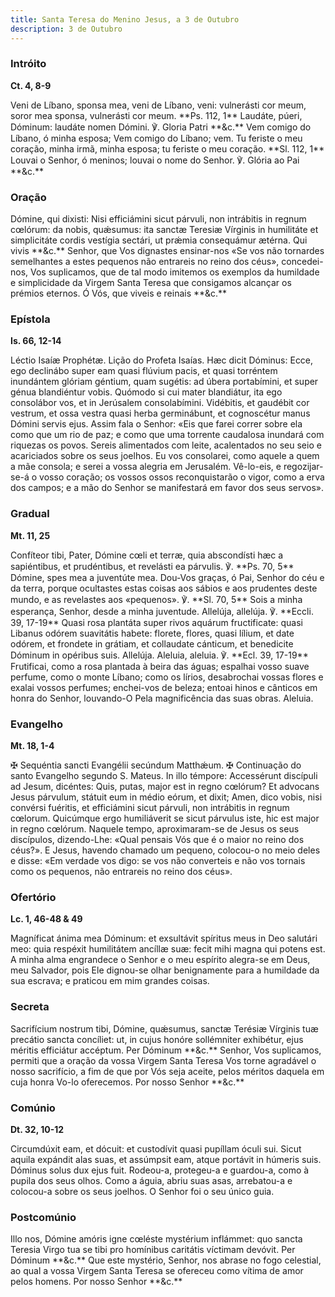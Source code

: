 ```yaml
---
title: Santa Teresa do Menino Jesus, a 3 de Outubro
description: 3 de Outubro
---
```


### Intróito

**Ct. 4, 8-9**

<div class="side-by-side not-content">
  <span class="text-justify">
    Veni de Líbano, sponsa mea, veni de Líbano, veni: vulnerásti cor meum, soror
    mea sponsa, vulnerásti cor meum. **Ps. 112, 1** Laudáte, púeri, Dóminum:
    laudáte nomen Dómini. ℣. Gloria Patri **&c.**
  </span>
  <span class="text-justify">
    Vem comigo do Líbano, ó minha esposa; Vem comigo do Líbano; vem. Tu feriste
    o meu coração, minha irmã, minha esposa; tu feriste o meu coração. **Sl.
    112, 1** Louvai o Senhor, ó meninos; louvai o nome do Senhor. ℣. Glória ao
    Pai **&c.**
  </span>
</div>

### Oração

<div class="side-by-side not-content">
  <span class="text-justify">
    Dómine, qui dixisti: Nisi efficiámini sicut párvuli, non intrábitis in
    regnum cœlórum: da nobis, quǽsumus: ita sanctæ Teresiæ Vírginis in
    humilitáte et simplicitáte cordis vestígia sectári, ut prǽmia consequámur
    ætérna. Qui vivis **&c.**
  </span>
  <span class="text-justify">
    Senhor, que Vos dignastes ensinar-nos «Se vos não tornardes semelhantes a
    estes pequenos não entrareis no reino dos céus», concedei-nos, Vos
    suplicamos, que de tal modo imitemos os exemplos da humildade e simplicidade
    da Virgem Santa Teresa que consigamos alcançar os prémios eternos. Ó Vós,
    que viveis e reinais **&c.**
  </span>
</div>

### Epístola

**Is. 66, 12-14**

<div class="side-by-side not-content">
  <span class="text-justify">Léctio Isaíæ Prophétæ.</span>
  <span class="text-justify">Lição do Profeta Isaías.</span>
  <span class="text-justify">
    Hæc dicit Dóminus: Ecce, ego declinábo super eam quasi flúvium pacis, et
    quasi torréntem inundántem glóriam géntium, quam sugétis: ad úbera
    portabímini, et super génua blandiéntur vobis. Quómodo si cui mater
    blandiátur, ita ego consolábor vos, et in Jerúsalem consolabímini.
    Vidébitis, et gaudébit cor vestrum, et ossa vestra quasi herba germinábunt,
    et cognoscétur manus Dómini servis ejus.
  </span>
  <span class="text-justify">
    Assim fala o Senhor: «Eis que farei correr sobre ela como que um rio de paz;
    e como que uma torrente caudalosa inundará com riquezas os povos. Sereis
    alimentados com leite, acalentados no seu seio e acariciados sobre os seus
    joelhos. Eu vos consolarei, como aquele a quem a mãe consola; e serei a
    vossa alegria em Jerusalém. Vê-lo-eis, e regozijar-se-á o vosso coração; os
    vossos ossos reconquistarão o vigor, como a erva dos campos; e a mão do
    Senhor se manifestará em favor dos seus servos».
  </span>
</div>

### Gradual

**Mt. 11, 25**

<div class="side-by-side not-content">
  <span class="text-justify">
    Confíteor tibi, Pater, Dómine cœli et terræ, quia abscondísti hæc a
    sapiéntibus, et prudéntibus, et revelásti ea párvulis. ℣. **Ps. 70, 5**
    Dómine, spes mea a juventúte mea.
  </span>
  <span class="text-justify">
    Dou-Vos graças, ó Pai, Senhor do céu e da terra, porque ocultastes estas
    coisas aos sábios e aos prudentes deste mundo, e as revelastes aos
    «pequenos». ℣. **Sl. 70, 5** Sois a minha esperança, Senhor, desde a minha
    juventude.
  </span>
  <span class="text-justify">
    Allelúja, allelúja. ℣. **Eccli. 39, 17-19** Quasi rosa plantáta super rivos
    aquárum fructificate: quasi Libanus odórem suavitátis habete: florete,
    flores, quasi lílium, et date odórem, et frondete in grátiam, et collaudate
    cánticum, et benedicite Dóminum in opéribus suis. Allelúja.
  </span>
  <span class="text-justify">
    Aleluia, aleluia. ℣. **Ecl. 39, 17-19** Frutificai, como a rosa plantada à
    beira das águas; espalhai vosso suave perfume, como o monte Líbano; como os
    lírios, desabrochai vossas flores e exalai vossos perfumes; enchei-vos de
    beleza; entoai hinos e cânticos em honra do Senhor, louvando-O Pela
    magnificência das suas obras. Aleluia.
  </span>
</div>

### Evangelho

**Mt. 18, 1-4**

<div class="side-by-side not-content">
  <span class="text-justify">
    <span class="text-red-500">✠</span> Sequéntia sancti Evangélii secúndum
    Matthǽum.
  </span>
  <span class="text-justify">
    <span class="text-red-500">✠</span> Continuação do santo Evangelho segundo
    S. Mateus.
  </span>
  <span class="text-justify">
    In illo témpore: Accessérunt discípuli ad Jesum, dicéntes: Quis, putas,
    major est in regno cœlórum? Et advocans Jesus párvulum, státuit eum in médio
    eórum, et dixit; Amen, dico vobis, nisi convérsi fuéritis, et efficiámini
    sicut párvuli, non intrábitis in regnum cœlorum. Quicúmque ergo humiliáverit
    se sicut párvulus iste, hic est major in regno cœlórum.
  </span>
  <span class="text-justify">
    Naquele tempo, aproximaram-se de Jesus os seus discípulos, dizendo-Lhe:
    «Qual pensais Vós que é o maior no reino dos céus?». E Jesus, havendo
    chamado um pequeno, colocou-o no meio deles e disse: «Em verdade vos digo:
    se vos não converteis e não vos tornais como os pequenos, não entrareis no
    reino dos céus».
  </span>
</div>

### Ofertório

**Lc. 1, 46-48 & 49**

<div class="side-by-side not-content">
  <span class="text-justify">
    Magníficat ánima mea Dóminum: et exsultávit spíritus meus in Deo salutári
    meo: quia respéxit humilitátem ancíllæ suæ: fecit mihi magna qui potens est.
  </span>
  <span class="text-justify">
    A minha alma engrandece o Senhor e o meu espírito alegra-se em Deus, meu
    Salvador, pois Ele dignou-se olhar benignamente para a humildade da sua
    escrava; e praticou em mim grandes coisas.
  </span>
</div>

### Secreta

<div class="side-by-side not-content">
  <span class="text-justify">
    Sacrifícium nostrum tibi, Dómine, quǽsumus, sanctæ Terésiæ Vírginis tuæ
    precátio sancta concíliet: ut, in cujus honóre sollémniter exhibétur, ejus
    méritis efficiátur accéptum. Per Dóminum **&c.**
  </span>
  <span class="text-justify">
    Senhor, Vos suplicamos, permiti que a oração da vossa Virgem Santa Teresa
    Vos torne agradável o nosso sacrifício, a fim de que por Vós seja aceite,
    pelos méritos daquela em cuja honra Vo-lo oferecemos. Por nosso Senhor
    **&c.**
  </span>
</div>

### Comúnio

**Dt. 32, 10-12**

<div class="side-by-side not-content">
  <span class="text-justify">
    Circumdúxit eam, et dócuit: et custodívit quasi pupíllam óculi sui. Sicut
    aquila expándit alas suas, et assúmpsit eam, atque portávit in húmeris suis.
    Dóminus solus dux ejus fuit.
  </span>
  <span class="text-justify">
    Rodeou-a, protegeu-a e guardou-a, como à pupila dos seus olhos. Como a
    águia, abriu suas asas, arrebatou-a e colocou-a sobre os seus joelhos. O
    Senhor foi o seu único guia.
  </span>
</div>

### Postcomúnio

<div class="side-by-side not-content">
  <span class="text-justify">
    Illo nos, Dómine amóris igne cœléste mystérium inflámmet: quo sancta Teresia
    Virgo tua se tibi pro homínibus caritátis víctimam devóvit. Per Dóminum
    **&c.**
  </span>
  <span class="text-justify">
    Que este mystério, Senhor, nos abrase no fogo celestial, ao qual a vossa
    Virgem Santa Teresa se ofereceu como vítima de amor pelos homens. Por nosso
    Senhor **&c.**
  </span>
</div>
